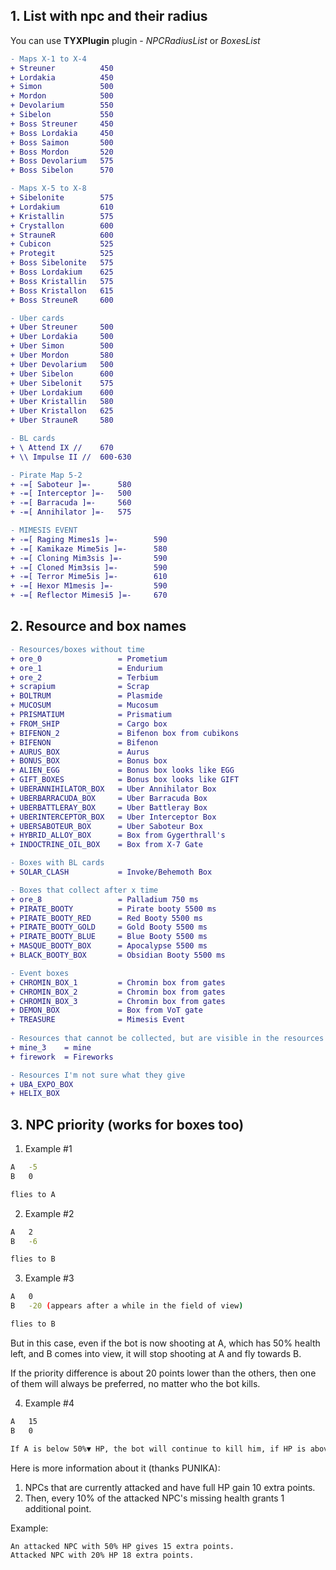 ## 1. List with npc and their radius
You can use **TYXPlugin** plugin - *NPCRadiusList* or *BoxesList*

```diff
- Maps X-1 to X-4
+ Streuner          450
+ Lordakia          450
+ Simon             500
+ Mordon            500
+ Devolarium        550
+ Sibelon           550
+ Boss Streuner     450
+ Boss Lordakia     450
+ Boss Saimon       500
+ Boss Mordon       520
+ Boss Devolarium   575
+ Boss Sibelon      570

- Maps X-5 to X-8
+ Sibelonite        575
+ Lordakium         610
+ Kristallin        575
+ Crystallon        600
+ StrauneR          600
+ Cubicon           525
+ Protegit          525
+ Boss Sibelonite   575
+ Boss Lordakium    625
+ Boss Kristallin   575
+ Boss Kristallon   615
+ Boss StreuneR     600

- Uber cards
+ Uber Streuner     500
+ Uber Lordakia     500
+ Uber Simon        500
+ Uber Mordon       580
+ Uber Devolarium   500
+ Uber Sibelon      600
+ Uber Sibelonit    575
+ Uber Lordakium    600
+ Uber Kristallin   580
+ Uber Kristallon   625
+ Uber StrauneR     580

- BL cards
+ \ Attend IX //    670
+ \\ Impulse II //  600-630

- Pirate Map 5-2
+ -=[ Saboteur ]=-      580
+ -=[ Interceptor ]=-   500
+ -=[ Barracuda ]=-     560
+ -=[ Annihilator ]=-   575

- MIMESIS EVENT
+ -=[ Raging Mimes1s ]=-        590
+ -=[ Kamikaze Mime5is ]=-      580
+ -=[ Cloning Mim3sis ]=-       590
+ -=[ Cloned Mim3sis ]=-        590
+ -=[ Terror Mime5is ]=-        610
+ -=[ Hexor M1mesis ]=-         590
+ -=[ Reflector Mimesi5 ]=-     670
```

## 2. Resource and box names
```diff
- Resources/boxes without time
+ ore_0                 = Prometium
+ ore_1                 = Endurium
+ ore_2                 = Terbium
+ scrapium              = Scrap
+ BOLTRUM               = Plasmide
+ MUCOSUM               = Mucosum
+ PRISMATIUM            = Prismatium
+ FROM_SHIP             = Cargo box
+ BIFENON_2             = Bifenon box from cubikons
+ BIFENON               = Bifenon
+ AURUS_BOX             = Aurus
+ BONUS_BOX             = Bonus box
+ ALIEN_EGG             = Bonus box looks like EGG
+ GIFT_BOXES            = Bonus box looks like GIFT
+ UBERANNIHILATOR_BOX   = Uber Annihilator Box
+ UBERBARRACUDA_BOX     = Uber Barracuda Box
+ UBERBATTLERAY_BOX     = Uber Battleray Box
+ UBERINTERCEPTOR_BOX   = Uber Interceptor Box
+ UBERSABOTEUR_BOX      = Uber Saboteur Box
+ HYBRID_ALLOY_BOX      = Box from Gygerthrall's
+ INDOCTRINE_OIL_BOX    = Box from X-7 Gate

- Boxes with BL cards
+ SOLAR_CLASH           = Invoke/Behemoth Box

- Boxes that collect after x time
+ ore_8                 = Palladium 750 ms
+ PIRATE_BOOTY          = Pirate booty 5500 ms
+ PIRATE_BOOTY_RED      = Red Booty 5500 ms
+ PIRATE_BOOTY_GOLD     = Gold Booty 5500 ms
+ PIRATE_BOOTY_BLUE     = Blue Booty 5500 ms
+ MASQUE_BOOTY_BOX      = Apocalypse 5500 ms
+ BLACK_BOOTY_BOX       = Obsidian Booty 5500 ms

- Event boxes
+ CHROMIN_BOX_1         = Chromin box from gates
+ CHROMIN_BOX_2         = Chromin box from gates
+ CHROMIN_BOX_3         = Chromin box from gates
+ DEMON_BOX             = Box from VoT gate
+ TREASURE              = Mimesis Event
  
- Resources that cannot be collected, but are visible in the resources tab.
+ mine_3    = mine
+ firework  = Fireworks

- Resources I'm not sure what they give
+ UBA_EXPO_BOX
+ HELIX_BOX
```

## 3. NPC priority (works for boxes too)

1. Example #1
```bash
A   -5
B   0

flies to A
```

2. Example #2

```bash
A   2
B   -6

flies to B
```

3. Example #3
```bash
A   0
B   -20 (appears after a while in the field of view)

flies to B
```
But in this case, even if the bot is now shooting at A, which has 50% health left, and B comes into view, it will stop shooting at A and fly towards B.

If the priority difference is about 20 points lower than the others, then one of them will always be preferred, no matter who the bot kills.

4. Example #4
```bash
A   15
B   0

If A is below 50%▼ HP, the bot will continue to kill him, if HP is above 50%▲, the bot will fly towards B.
```

Here is more information about it (thanks PUNIKA):
1. NPCs that are currently attacked and have full HP gain 10 extra points.
2. Then, every 10% of the attacked NPC's missing health grants 1 additional point.
 
Example:

```bash
An attacked NPC with 50% HP gives 15 extra points.
Attacked NPC with 20% HP 18 extra points.
```
